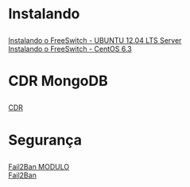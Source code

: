 <h1>Instalando</h1>

[[Instalando o FreeSwitch - UBUNTU 12.04 LTS Server]] <br>
[[Instalando o FreeSwitch - CentOS 6.3]] <br>

<h1>CDR MongoDB</h1>

[[CDR]]

<h1>Segurança</h1>

[[Fail2Ban MODULO]]<br>
[[Fail2Ban]]